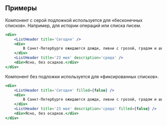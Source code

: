 ## Примеры

Компонент с серой подложкой используется для «бесконечных списков». Например, для истории операций или списка писем.

```jsx live
<div>
    <ListHeader title='Сегодня' />
    <div>
        В Санкт-Петербурге ожидаются дожди, ливни с грозой, градом и шквалистым ветром до 20 м/с.
    </div>
    <ListHeader title='23 мая' description='среда' />
    <div>Ясно, без осадков.</div>
</div>
```

Компонент без подложки используется для «фиксированных списков».

```jsx live
<div>
    <ListHeader title='Сегодня' filled={false} />
    <div>
        В Санкт-Петербурге ожидаются дожди, ливни с грозой, градом и шквалистым ветром до 20 м/с.
    </div>
    <ListHeader title='23 мая' description='среда' filled={false} />
    <div>Ясно, без осадков.</div>
</div>
```
